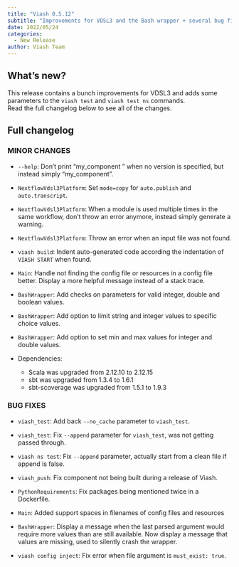 ```yaml
---
title: "Viash 0.5.12"
subtitle: "Improvements for VDSL3 and the Bash wrapper + several bug fixes"
date: 2022/05/24
categories:
  - New Release
author: Viash Team
---
```


## What's new?

This release contains a bunch improvements for VDSL3 and adds some parameters to the `viash test` and `viash test ns` commands.  
Read the full changelog below to see all of the changes.

## Full changelog

### MINOR CHANGES

* `--help`: Don't print "my_component <not versioned>" when no version is specified, 
  but instead simply "my_component".

* `NextflowVdsl3Platform`: Set `mode=copy` for `auto.publish` and `auto.transcript`.

* `NextflowVdsl3Platform`: When a module is used multiple times in the same workflow, 
  don't throw an error anymore, instead simply generate a warning.

* `NextflowVdsl3Platform`: Throw an error when an input file was not found.

* `viash build`: Indent auto-generated code according the indentation of `VIASH START` when found.
  
* `Main`: Handle not finding the config file or resources in a config file better.
  Display a more helpful message instead of a stack trace.

* `BashWrapper`: Add checks on parameters for valid integer, double and boolean values.

* `BashWrapper`: Add option to limit string and integer values to specific choice values.

* `BashWrapper`: Add option to set min and max values for integer and double values.

* Dependencies:
  - Scala was upgraded from 2.12.10 to 2.12.15
  - sbt was upgraded from 1.3.4 to 1.6.1
  - sbt-scoverage was upgraded from 1.5.1 to 1.9.3

### BUG FIXES

* `viash_test`: Add back `--no_cache` parameter to `viash_test`.

* `viash_test`: Fix `--append` parameter for `viash_test`, was not getting passed through.

* `viash ns test`: Fix `--append` parameter, actually start from a clean file if append is false.

* `viash_push`: Fix component not being built during a release of Viash.

* `PythonRequirements`: Fix packages being mentioned twice in a Dockerfile.

* `Main`: Added support spaces in filenames of config files and resources

* `BashWrapper`: Display a message when the last parsed argument would require more values than are still available.
  Now display a message that values are missing, used to silently crash the wrapper.

* `viash config inject`: Fix error when file argument is `must_exist: true`.
  
